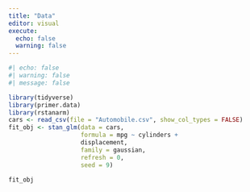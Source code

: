 ```yaml
---
title: "Data"
editor: visual
execute:
  echo: false
  warning: false
---
```


```r
#| echo: false
#| warning: false
#| message: false

library(tidyverse)
library(primer.data)
library(rstanarm)
cars <- read_csv(file = "Automobile.csv", show_col_types = FALSE)
fit_obj <- stan_glm(data = cars, 
                    formula = mpg ~ cylinders +
                    displacement, 
                    family = gaussian, 
                    refresh = 0,
                    seed = 9)

fit_obj



```

